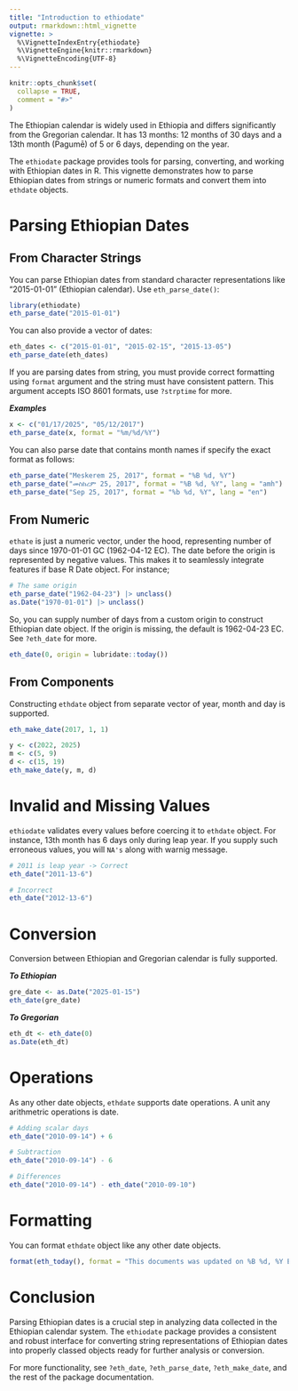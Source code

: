 ```yaml
---
title: "Introduction to ethiodate"
output: rmarkdown::html_vignette
vignette: >
  %\VignetteIndexEntry{ethiodate}
  %\VignetteEngine{knitr::rmarkdown}
  %\VignetteEncoding{UTF-8}
---
```


```r
knitr::opts_chunk$set(
  collapse = TRUE,
  comment = "#>"
)
```


The Ethiopian calendar is widely used in Ethiopia and differs significantly from the Gregorian calendar. It has 13 months: 12 months of 30 days and a 13th month (Pagumē) of 5 or 6 days, depending on the year.

The `ethiodate` package provides tools for parsing, converting, and working with Ethiopian dates in R. This vignette demonstrates how to parse Ethiopian dates from strings or numeric formats and convert them into `ethdate` objects.


# Parsing Ethiopian Dates

## From Character Strings

You can parse Ethiopian dates from standard character representations like "2015-01-01" (Ethiopian calendar). Use `eth_parse_date()`:


```r
library(ethiodate)
eth_parse_date("2015-01-01")
```

You can also provide a vector of dates:


```r
eth_dates <- c("2015-01-01", "2015-02-15", "2015-13-05")
eth_parse_date(eth_dates)
```

If you are parsing dates from string, you must provide correct formatting using `format` argument and the string must have consistent pattern. This argument accepts ISO 8601 formats, use `?strptime` for more.

***Examples***

```r
x <- c("01/17/2025", "05/12/2017")
eth_parse_date(x, format = "%m/%d/%Y")
```

You can also parse date that contains month names if specify the exact format as follows:

```r
eth_parse_date("Meskerem 25, 2017", format = "%B %d, %Y")
eth_parse_date("መስከረም 25, 2017", format = "%B %d, %Y", lang = "amh")
eth_parse_date("Sep 25, 2017", format = "%b %d, %Y", lang = "en")
```


## From Numeric

`ethate` is just a numeric vector, under the hood, representing number of days since 1970-01-01 GC (1962-04-12 EC). The date before the origin is represented by negative values. This makes it to seamlessly integrate features if base R Date object. For instance;


```r
# The same origin
eth_parse_date("1962-04-23") |> unclass()
as.Date("1970-01-01") |> unclass()
```

So, you can supply number of days from a custom origin to construct Ethiopian date object. If the origin is missing, the default is 1962-04-23 EC. See `?eth_date` for more.

```r
eth_date(0, origin = lubridate::today())
```

## From Components

Constructing `ethdate` object from separate vector of year, month and day is supported.

```r
eth_make_date(2017, 1, 1)

y <- c(2022, 2025)
m <- c(5, 9)
d <- c(15, 19)
eth_make_date(y, m, d)

```

# Invalid and Missing Values

`ethiodate` validates every values before coercing it to `ethdate` object. For instance, 13th month has 6 days only during leap year. If you supply such erroneous values, you will `NA's` along with warnig message.

```r
# 2011 is leap year -> Correct
eth_date("2011-13-6")

# Incorrect
eth_date("2012-13-6")
```

# Conversion

Conversion between Ethiopian and Gregorian calendar is fully supported. 

***To Ethiopian***

```r
gre_date <- as.Date("2025-01-15")
eth_date(gre_date)
```

***To Gregorian***

```r
eth_dt <- eth_date(0)
as.Date(eth_dt)
```


# Operations

As any other date objects, `ethdate` supports date operations. A unit any arithmetric operations is date. 

```r
# Adding scalar days
eth_date("2010-09-14") + 6

# Subtraction
eth_date("2010-09-14") - 6

# Differences
eth_date("2010-09-14") - eth_date("2010-09-10")

```

# Formatting

You can format `ethdate` object like any other date objects. 

```r
format(eth_today(), format = "This documents was updated on %B %d, %Y EC.")
```


# Conclusion

Parsing Ethiopian dates is a crucial step in analyzing data collected in the Ethiopian calendar system. The `ethiodate` package provides a consistent and robust interface for converting string representations of Ethiopian dates into properly classed objects ready for further analysis or conversion.

For more functionality, see `?eth_date`, `?eth_parse_date`, `?eth_make_date`, and the rest of the package documentation.



